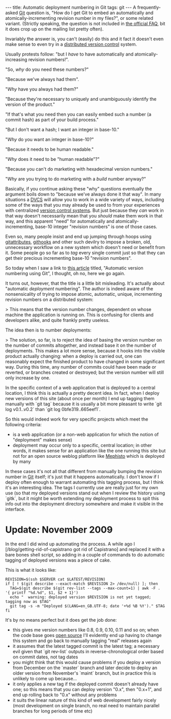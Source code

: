 ---
title: Automatic deployment numbering in Git
tags: git
---
A frequently-asked [[Git]] question is, "How do I get Git to embed an automatically and atomically-incrementing revision number in my files?", or some related variant. (Strictly speaking, the question is not included in [http://git.or.cz/gitwiki/GitFaq the official FAQ], bit it does crop up on the mailing list pretty often).

Invariably the answer is, you can't (easily) do this and it fact it doesn't even make sense to even try in a [[distributed version control]] system.

Usually protests follow: "but I ''have'' to have automatically and atomically-increasing revision numbers!".

"So, ''why'' do you need these numbers?"

"Because we've always had them".

"''Why'' have you always had them?"

"Because they're necessary to uniquely and unambiguously identify the version of the product."

"If that's what you need then you can easily embed such a number (a commit hash) as part of your build process."

"But I don't want a hash; I want an integer in base-10."

"''Why'' do you want an integer in base-10?"

"Because it needs to be human readable."

"''Why'' does it need to be "human readable"?"

"Because you can't do marketing with hexadecimal version numbers."

"''Why'' are you trying to do marketing with a ''build'' number anyway?"

Basically, if you continue asking these "why" questions eventually the argument boils down to "because we've always done it that way". In many situations a [[DVCS]] will allow you to work in a wide variety of ways, including some of the ways that you may already be used to from your experiences with centralized  [[version control systems]]. But just because they ''can'' work in that way doesn't necessarily mean that you ''should'' make them work in that way, and this apparent "need" for automatically and atomically-incrementing, base-10 integer "revision numbers" is one of those cases.

Even so, many people insist and end up jumping through hoops using [http://www.kernel.org/pub/software/scm/git/docs/gitattributes.html gitattributes], [http://www.kernel.org/pub/software/scm/git-core/docs/githooks.html githooks] and other such devilry to impose a broken, old, unnecessary workflow on  a new system which doesn't need or benefit from it. Some people go so far as to ''tag'' every single commit just so that they can get their precious incrementing base-10 "revision numbers".

So today when I saw a link to [http://blog.rfwatson.net/2009/06/03/automatic-version-numbering-using-git/ this article] titled, "Automatic version numbering using Git", I thought, oh no, here we go again.

It turns out, however, that the title is a little bit misleading. It's actually about "automatic ''deployment'' numbering". The author is indeed aware of the nonsensicality of trying to impose atomic, automatic, unique, incrementing revision numbers on a distributed system:

> This means that the version number changes, dependent on whose machine the application is running on. This is confusing for clients and developers alike, and quite frankly pretty useless.

The idea then is to number deployments:

> The solution, so far, is to reject the idea of basing the version number on the number of commits altogether, and instead base it on the number of deployments. This makes a lot more sense, because it hooks into the visible product actually changing: when a deploy is carried out, one can reasonably expect the finished product to have changed in some significant way. During this time, any number of commits could have been made or reverted, or branches created or destroyed; but the version number will still only increase by one.

In the specific context of a web application that is deployed to a central location, I think this is actually a pretty decent idea. In fact, when I deploy new versions of this site (about once per month) I end up tagging them manually with `git tag` because it is usually a bit more pleasant to write `git log v0.1..v0.2` than `git log 0bfe319..665eef1`.

So this would indeed work for very specific projects which meet the following criteria:

* is a web application (or a non-web application for which the notion of  "deployment" makes sense)
* deployment may occur only to a specific, central location; in other words, it makes sense for an application like the one running this site but not for an open source weblog platform like [http://mephistoblog.com/ Mephisto] which is deployed by many

In these cases it's not all that different from manually bumping the revision number in [[Git]] itself; it's just that it happens automatically. I don't know if I deploy often enough to warrant automating this tagging process, but I think it's an interesting idea. The tags I currently use are really just for my own use (so that my deployed versions stand out when I review the history using `gitk`, but it might be worth extending my deployment process to spit this info out into the deployment directory somewhere and make it visible in the interface.

= Update: November 2009 =

In the end I did wind up automating the process. A while ago I [/blog/getting-rid-of-capistrano got rid of Capistrano] and replaced it with a bare bones shell script, so adding in a couple of commands to do automatic tagging of deployed versions was a piece of cake.

This is what it looks like:

<pre>REVISION=$(ssh $SERVER cat $LATEST/REVISION)
if [ ! $(git describe --exact-match $REVISION 2> /dev/null) ]; then
  TAG=$(git describe $(git rev-list --tags --max-count=1) | awk -F . '{ printf "%d.%d", $1, $2 + 1}')
  echo "  warning: deployed version $REVISION is not yet tagged; tagging now as $TAG"
  git tag -s -m "Deployed $(LANG=en_GB.UTF-8; date '+%d %B %Y')." $TAG
fi</pre>

It's by no means perfect but it does get the job done:

* this gives me version numbers like 0.8, 0.9, 0.10, 0.11 and so on; when the code base goes [[open source]] I'll evidently end up having to change this system and go back to manually tagging "real" releases again
* it assumes that the latest tagged commit is the latest tag; a necessary evil given that `git rev-list` outputs in reverse-chronological order based on commit dates, not tag dates
* you might think that this would cause problems if you deploy a version from December on the `master` branch and later decide to deploy an older version from November's `maint` branch, but in practice this is unlikely to come up because...
* it only applies a new tag if the deployed commit doesn't already have one; so this means that you can deploy version "0.x", then "0.x+1", and end up rolling back to "0.x" without any problems
* it suits the linear nature of this kind of web development fairly nicely (most development on single branch, no real need to maintain parallel branches for long periods of time etc)
